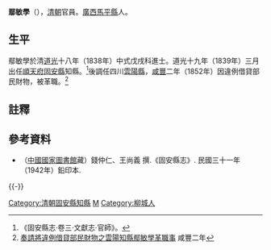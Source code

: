 '''鄢敏學'''（{{bd|？||？||catIdx=Y}}），[[清朝|清朝]]官員。[[廣西|廣西]][[馬平縣|馬平縣]]人。

==生平==
鄢敏學於清[[道光|道光]]十八年（1838年）中式戊戌科進士。道光十九年（1839年）三月出任[[順天府|順天府]][[固安縣|固安縣]]知縣。<ref>《固安縣志·卷三·文獻志·官師》。</ref>後調任四川[[雲陽縣|雲陽縣]]，[[咸豐_(年號)|咸豐]]二年（1852年）因違例借貸部民財物，被革職。<ref>[http://mobilecatalog.digitalarchives.tw/dacs5/System/Exhibition/Detail.jsp?OID=382247 奏請將違例借貸部民財物之雲陽知縣鄢敏學革職事]{{dead link|date=2018年4月 |bot=InternetArchiveBot |fix-attempted=yes }} 咸豐二年</ref>

==註釋==
{{reflist}}

==參考資料==
*（[[中國國家圖書館|中國國家圖書館]]藏）錢仲仁、王尚義 撰.《固安縣志》. 民國三十一年（1942年）鉛印本.

{{-}}
{{start box}}
{{s-off}}
{{succession box|[[杜良谦|杜良谦]]|[[张汝乐|张汝乐]]|[[順天府|順天府]][[固安縣知縣列表|固安縣知縣]]|<small>道光十九年（1839年）上任</small>}}
{{end box}}

{{道光十八年戊戌科殿試金榜}}
{{DEFAULTSORT:Yan鄢}}
[[Category:清朝固安縣知縣|Category:清朝固安縣知縣]]
[[Category:鄢姓|M]]
[[Category:柳城人|Category:柳城人]]